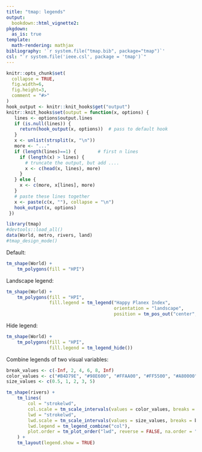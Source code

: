 ```yaml
---
title: "tmap: legends"
output: 
  bookdown::html_vignette2:
pkgdown:
  as_is: true
template:
  math-rendering: mathjax
bibliography: '`r system.file("tmap.bib", package="tmap")`'
csl: "`r system.file('ieee.csl', package = 'tmap')`"
---
```


```r
knitr::opts_chunk$set(
  collapse = TRUE,
  fig.width=6, 
  fig.height=3,
  comment = "#>"
)
hook_output <- knitr::knit_hooks$get("output")
knitr::knit_hooks$set(output = function(x, options) {
   lines <- options$output.lines
   if (is.null(lines)) {
     return(hook_output(x, options))  # pass to default hook
   }
   x <- unlist(strsplit(x, "\n"))
   more <- "..."
   if (length(lines)==1) {        # first n lines
     if (length(x) > lines) {
       # truncate the output, but add ....
       x <- c(head(x, lines), more)
     }
   } else {
     x <- c(more, x[lines], more)
   }
   # paste these lines together
   x <- paste(c(x, ""), collapse = "\n")
   hook_output(x, options)
 })

```

```r
library(tmap)
#devtools::load_all()
data(World, metro, rivers, land)
#tmap_design_mode()
```


Default:

```r
tm_shape(World) +
	tm_polygons(fill = "HPI")
```

Landscape legend:

```r
tm_shape(World) +
	tm_polygons(fill = "HPI",
				fill.legend = tm_legend("Happy Planex Index", 
										orientation = "landscape", 
										position = tm_pos_out("center", "bottom")))
```


Hide legend:

```r
tm_shape(World) +
	tm_polygons(fill = "HPI",
				fill.legend = tm_legend_hide())
```


Combine legends of two visual variables:

```r
break_values <- c(-Inf, 2, 4, 6, 8, Inf)
color_values <- c("#B4D79E", "#98E600", "#FFAA00", "#FF5500", "#A80000")
size_values <- c(0.5, 1, 2, 3, 5)

tm_shape(rivers) +
	tm_lines(
		col = "strokelwd",
		col.scale = tm_scale_intervals(values = color_values, breaks = break_values),
		lwd = "strokelwd",
		lwd.scale = tm_scale_intervals(values = size_values, breaks = break_values),
		lwd.legend = tm_legend_combine("col"),
		plot.order = tm_plot_order("lwd", reverse = FALSE, na.order = "bottom")
	) +
	tm_layout(legend.show = TRUE)
```
